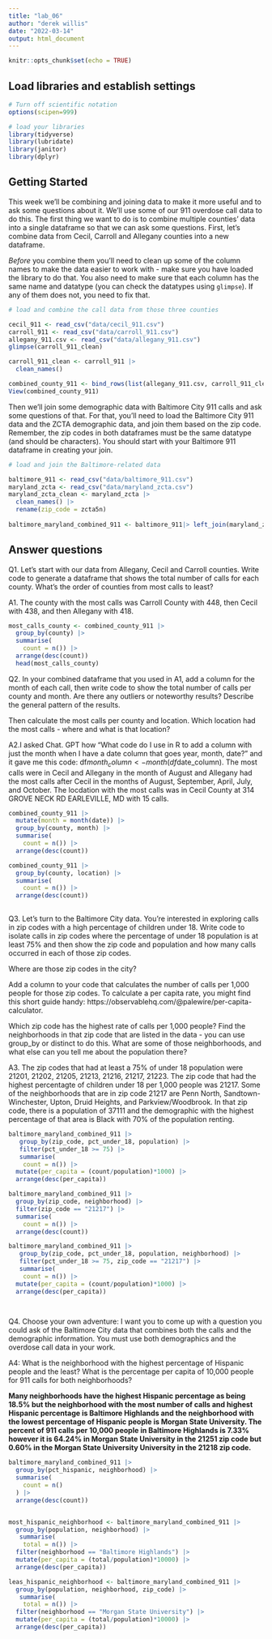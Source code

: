 ```yaml
---
title: "lab_06"
author: "derek willis"
date: "2022-03-14"
output: html_document
---
```


```r
knitr::opts_chunk$set(echo = TRUE)
```

## Load libraries and establish settings

```r
# Turn off scientific notation
options(scipen=999)

# load your libraries
library(tidyverse)
library(lubridate)
library(janitor)
library(dplyr)
```

## Getting Started

This week we'll be combining and joining data to make it more useful and to ask some questions about it. We'll use some of our 911 overdose call data to do this. The first thing we want to do is to combine multiple counties' data into a single dataframe so that we can ask some questions. First, let's combine data from Cecil, Carroll and Allegany counties into a new dataframe.

*Before* you combine them you'll need to clean up some of the column names to make the data easier to work with - make sure you have loaded the library to do that. You also need to make sure that each column has the same name and datatype (you can check the datatypes using `glimpse`). If any of them does not, you need to fix that.

```r
# load and combine the call data from those three counties

cecil_911 <- read_csv("data/cecil_911.csv")
carroll_911 <- read_csv("data/carroll_911.csv")
allegany_911.csv <- read_csv("data/allegany_911.csv")
glimpse(carroll_911_clean)

carroll_911_clean <- carroll_911 |> 
  clean_names()

combined_county_911 <- bind_rows(list(allegany_911.csv, carroll_911_clean, cecil_911))
View(combined_county_911)
```

Then we'll join some demographic data with Baltimore City 911 calls and ask some questions of that. For that, you'll need to load the Baltimore City 911 data and the ZCTA demographic data, and join them based on the zip code. Remember, the zip codes in both dataframes must be the same datatype (and should be characters). You should start with your Baltimore 911 dataframe in creating your join. 

```r
# load and join the Baltimore-related data

baltimore_911 <- read_csv("data/baltimore_911.csv")
maryland_zcta <- read_csv("data/maryland_zcta.csv")
maryland_zcta_clean <- maryland_zcta |> 
  clean_names() |> 
  rename(zip_code = zcta5n)
  
baltimore_maryland_combined_911 <- baltimore_911|> left_join(maryland_zcta_clean)

```

## Answer questions

Q1. Let's start with our data from Allegany, Cecil and Carroll counties. Write code to generate a dataframe that shows the total number of calls for each county. What's the order of counties from most calls to least?

A1. The county with the most calls was Carroll County with 448, then Cecil with 438, and then Allegany with 418. 

```r
most_calls_county <- combined_county_911 |> 
  group_by(county) |> 
  summarise(
    count = n()) |> 
  arrange(desc(count))
  head(most_calls_county)
```

Q2. In your combined dataframe that you used in A1, add a column for the month of each call, then write code to show the total number of calls per county and month. Are there any outliers or noteworthy results? Describe the general pattern of the results. 

Then calculate the most calls per county and location. Which location had the most calls - where and what is that location?

A2.I asked Chat. GPT how "What code do I use in R to add a column with just the month when I have a date column that goes year, month, date?" and it gave me this code: df$month_column <- month(df$date_column). The most calls were in Cecil and Allegany in the month of August and Allegany had the most calls after Cecil in the months of August, September, April, July, and October. The locdation with the most calls was in Cecil County at 314 GROVE NECK RD EARLEVILLE, MD with 15 calls.

```r
combined_county_911 |> 
  mutate(month = month(date)) |> 
  group_by(county, month) |> 
  summarise(
    count = n()) |> 
  arrange(desc(count))

combined_county_911 |> 
  group_by(county, location) |> 
  summarise(
    count = n()) |> 
  arrange(desc(count))
  
```

Q3. Let's turn to the Baltimore City data. You're interested in exploring calls in zip codes with a high percentage of children under 18. Write code to isolate calls in zip codes where the percentage of under 18 population is at least 75% and then show the zip code and population and how many calls occurred in each of those zip codes. 

Where are those zip codes in the city?

Add a column to your code that calculates the number of calls per 1,000 people for those zip codes. To calculate a per capita rate, you might find this short guide handy: https://observablehq.com/@palewire/per-capita-calculator.

Which zip code has the highest rate of calls per 1,000 people? Find the neighborhoods in that zip code that are listed in the data - you can use group_by or distinct to do this. What are some of those neighborhoods, and what else can you tell me about the population there?

A3. The zip codes that had at least a 75% of under 18 population were 21201, 21202, 21205, 21213, 21216, 21217, 21223. The zip code that had the highest percentagte of children under 18 per 1,000 people was 21217. Some of the neighborhoods that are in zip code 21217 are Penn North, Sandtown-Winchester, Upton, Druid Heights, and Parkview/Woodbrook. In that zip code, there is a population of 37111 and the demographic with the highest percentage of that area is Black with 70% of the population renting.

```r
baltimore_maryland_combined_911 |> 
   group_by(zip_code, pct_under_18, population) |>
   filter(pct_under_18 >= 75) |> 
   summarise(
    count = n()) |> 
  mutate(per_capita = (count/population)*1000) |> 
  arrange(desc(per_capita))

baltimore_maryland_combined_911 |> 
  group_by(zip_code, neighborhood) |> 
  filter(zip_code == "21217") |> 
  summarise(
    count = n()) |> 
  arrange(desc(count))

baltimore_maryland_combined_911 |> 
   group_by(zip_code, pct_under_18, population, neighborhood) |>
   filter(pct_under_18 >= 75, zip_code == "21217") |> 
   summarise(
    count = n()) |> 
  mutate(per_capita = (count/population)*1000) |> 
  arrange(desc(per_capita))
  



```

Q4. Choose your own adventure: I want you to come up with a question you could ask of the Baltimore City data that combines both the calls and the demographic information. You must use both demographics and the overdose call data in your work.

A4: What is the neighborhood with the highest percentage of Hispanic people and the least? What is the percentage per capita of 10,000 people for 911 calls for both neighborhoods? 

**Many neighborhoods have the highest Hispanic percentage as being 18.5% but the neighborhood with the most number of calls and highest Hispanic percentage is Baltimore Highlands and the neighborhood with the lowest percentage of Hispanic people is Morgan State University. The percent of 911 calls per 10,000 people in Baltimore Highlands is 7.33% however it is 64.24% in Morgan State University in the 21251 zip code but 0.60% in the Morgan State University University in the 21218 zip code. **

```r

baltimore_maryland_combined_911 |> 
  group_by(pct_hispanic, neighborhood) |> 
  summarise(
    count = n()
  ) |> 
  arrange(desc(count))


most_hispanic_neighborhood <- baltimore_maryland_combined_911 |> 
  group_by(population, neighborhood) |>
   summarise(
    total = n()) |> 
  filter(neighborhood == "Baltimore Highlands") |> 
  mutate(per_capita = (total/population)*10000) |> 
  arrange(desc(per_capita))

leas_hispanic_neighborhood <- baltimore_maryland_combined_911 |> 
  group_by(population, neighborhood, zip_code) |>
   summarise(
    total = n()) |> 
  filter(neighborhood == "Morgan State University") |> 
  mutate(per_capita = (total/population)*10000) |> 
  arrange(desc(per_capita))



```
